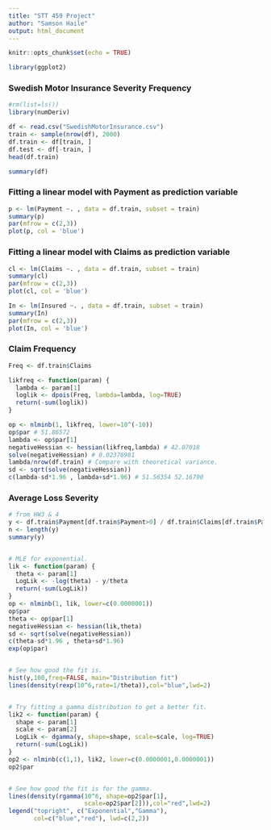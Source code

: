 ```yaml
---
title: "STT 459 Project"
author: "Samson Haile"
output: html_document
---
```


```r
knitr::opts_chunk$set(echo = TRUE)
```
```r
library(ggplot2)
```

### Swedish Motor Insurance Severity Frequency
```r
#rm(list=ls())
library(numDeriv)

df <- read.csv("SwedishMotorInsurance.csv")
train <- sample(nrow(df), 2000)
df.train <- df[train, ]
df.test <- df[-train, ]
head(df.train)
```


```r
summary(df)
```

### Fitting a linear model with Payment as prediction variable

```r
p <- lm(Payment ~. , data = df.train, subset = train)
summary(p)
par(mfrow = c(2,3))
plot(p, col = 'blue')
```

### Fitting a linear model with Claims as prediction variable
```r
cl <- lm(Claims ~. , data = df.train, subset = train)
summary(cl)
par(mfrow = c(2,3))
plot(cl, col = 'blue')
```
```r
In <- lm(Insured ~. , data = df.train, subset = train)
summary(In)
par(mfrow = c(2,3))
plot(In, col = 'blue')
```

### Claim Frequency
```r
Freq <- df.train$Claims

likfreq <- function(param) {
  lambda <- param[1]
  loglik <- dpois(Freq, lambda=lambda, log=TRUE)
  return(-sum(loglik))
}

op <- nlminb(1, likfreq, lower=10^(-10))
op$par # 51.86572
lambda <- op$par[1]
negativeHessian <- hessian(likfreq,lambda) # 42.07018
solve(negativeHessian) # 0.02376981
lambda/nrow(df.train) # Compare with theoretical variance.
sd <- sqrt(solve(negativeHessian))
c(lambda-sd*1.96 , lambda+sd*1.96) # 51.56354 52.16790

```


### Average Loss Severity
```r
# from HW3 & 4
y <- df.train$Payment[df.train$Payment>0] / df.train$Claims[df.train$Payment>0]
n <- length(y)
summary(y)


# MLE for exponential.
lik <- function(param) {
  theta <- param[1]
  LogLik <- -log(theta) - y/theta
  return(-sum(LogLik))
}
op <- nlminb(1, lik, lower=c(0.0000001))
op$par
theta <- op$par[1]
negativeHessian <- hessian(lik,theta) 
sd <- sqrt(solve(negativeHessian))
c(theta-sd*1.96 , theta+sd*1.96)
exp(op$par)


# See how good the fit is.
hist(y,100,freq=FALSE, main="Distribution fit")
lines(density(rexp(10^6,rate=1/theta)),col="blue",lwd=2)


# Try fitting a gamma distribution to get a better fit.
lik2 <- function(param) {
  shape <- param[1]
  scale <- param[2]
  LogLik <- dgamma(y, shape=shape, scale=scale, log=TRUE)
  return(-sum(LogLik))
}
op2 <- nlminb(c(1,1), lik2, lower=c(0.0000001,0.0000001))
op2$par


# See how good the fit is for the gamma.
lines(density(rgamma(10^6, shape=op2$par[1], 
                     scale=op2$par[2])),col="red",lwd=2)
legend("topright", c("Exponential","Gamma"), 
       col=c("blue","red"), lwd=c(2,2))

```


